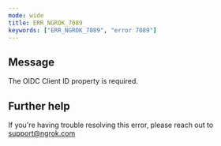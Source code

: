 ```yaml
---
mode: wide
title: ERR_NGROK_7089
keywords: ["ERR_NGROK_7089", "error 7089"]
---
```


## Message

The OIDC Client ID property is required.

## Further help

If you're having trouble resolving this error, please reach out to [support@ngrok.com](mailto:support@ngrok.com?subject=Help%20with%20ERR_NGROK_7089)
